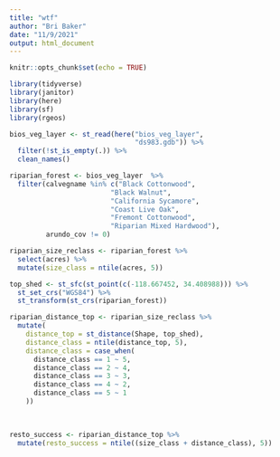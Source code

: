 ---
title: "wtf"
author: "Bri Baker"
date: "11/9/2021"
output: html_document
---

```{r setup, include=FALSE}
knitr::opts_chunk$set(echo = TRUE)

library(tidyverse)
library(janitor)
library(here)
library(sf)
library(rgeos)

```



```{r}

bios_veg_layer <- st_read(here("bios_veg_layer", 
                               "ds983.gdb")) %>% 
  filter(!st_is_empty(.)) %>% 
  clean_names()

riparian_forest <- bios_veg_layer  %>% 
  filter(calvegname %in% c("Black Cottonwood", 
                         "Black Walnut", 
                         "California Sycamore", 
                         "Coast Live Oak", 
                         "Fremont Cottonwood", 
                         "Riparian Mixed Hardwood"),
         arundo_cov != 0)


```

```{r}

riparian_size_reclass <- riparian_forest %>% 
  select(acres) %>% 
  mutate(size_class = ntile(acres, 5))


```

```{r}
top_shed <- st_sfc(st_point(c(-118.667452, 34.408988))) %>% 
  st_set_crs("WGS84") %>% 
  st_transform(st_crs(riparian_forest))

riparian_distance_top <- riparian_size_reclass %>% 
  mutate(
    distance_top = st_distance(Shape, top_shed),
    distance_class = ntile(distance_top, 5),
    distance_class = case_when(
      distance_class == 1 ~ 5,
      distance_class == 2 ~ 4,
      distance_class == 3 ~ 3,
      distance_class == 4 ~ 2,
      distance_class == 5 ~ 1
    ))
  
  
```


```{r}
resto_success <- riparian_distance_top %>% 
  mutate(resto_success = ntile((size_class + distance_class), 5))
```

